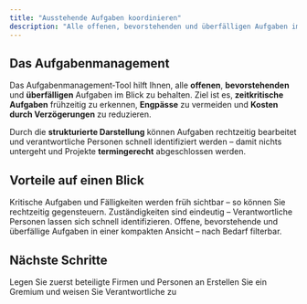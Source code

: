 ```yaml
---
title: "Ausstehende Aufgaben koordinieren"
description: "Alle offenen, bevorstehenden und überfälligen Aufgaben im Blick"
---
```


## Das Aufgabenmanagement

Das Aufgabenmanagement‑Tool hilft Ihnen, alle **offenen**, **bevorstehenden** und **überfälligen** Aufgaben im Blick zu behalten. Ziel ist es, **zeitkritische Aufgaben** frühzeitig zu erkennen, **Engpässe** zu vermeiden und **Kosten durch Verzögerungen** zu reduzieren.

Durch die **strukturierte Darstellung** können Aufgaben rechtzeitig bearbeitet und verantwortliche Personen schnell identifiziert werden – damit nichts untergeht und Projekte **termingerecht** abgeschlossen werden.

## Vorteile auf einen Blick

<AccordionGroup>
  <Accordion title="⏱️ Frühzeitige Erkennung">
    Kritische Aufgaben und Fälligkeiten werden früh sichtbar – so können Sie rechtzeitig gegensteuern.
  </Accordion>
  <Accordion title="👤 Klare Verantwortlichkeiten">
    Zuständigkeiten sind eindeutig – Verantwortliche Personen lassen sich schnell identifizieren.
  </Accordion>
  <Accordion title="🗂️ Strukturierte Übersicht">
    Offene, bevorstehende und überfällige Aufgaben in einer kompakten Ansicht – nach Bedarf filterbar.
  </Accordion>
</AccordionGroup>

## Nächste Schritte

<CardGroup cols={2}>
  <Card title="Projektbeteiligte hinzufügen" icon="user-plus" href="/faq/projektbeteiligte">
    Legen Sie zuerst beteiligte Firmen und Personen an
  </Card>
  <Card title="Gremium mit Teilnehmenden anlegen" icon="users" href="/faq/gremium-anlegen">
    Erstellen Sie ein Gremium und weisen Sie Verantwortliche zu
  </Card>
</CardGroup>

